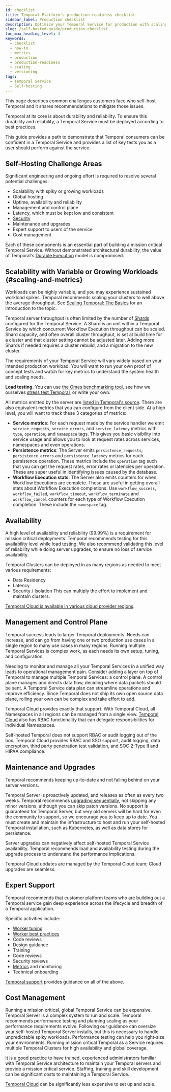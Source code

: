 ```yaml
---
id: checklist
title: Temporal Platform's production readiness checklist
sidebar_label: Production checklist
description: Optimize your Temporal Service for production with scaling, metrics, load testing, and effective workflow versioning techniques. Ensure robust performance and future-proof your workflows.
slug: /self-hosted-guide/production-checklist
toc_max_heading_level: 4
keywords:
  - checklist
  - how-to
  - metrics
  - production
  - production-readiness
  - scaling
  - versioning
tags:
  - Temporal Service
  - Self-hosting
---
```


This page describes common challenges customers face who self-host Temporal and it shares recommendations to mitigate those issues.

Temporal at its core is about durability and reliability.
To ensure this durability and reliability, a Temporal Service must be deployed according to best practices.

This guide provides a path to demonstrate that Temporal consumers can be confident in a Temporal Service and provides a list of key tests you as a user should perform against the service.

## Self-Hosting Challenge Areas

Significant engineering and ongoing effort is required to resolve several potential challenges:

- Scalability with spiky or growing workloads
- Global hosting
- Uptime, availability and reliability
- Management and control plane
- Latency, which must be kept low and consistent
- [Security](/self-hosted-guide/security)
- Maintenance and upgrades
- Expert support to users of the service
- Cost management

Each of these components is an essential part of building a mission critical Temporal Service.
Without demonstrated architectural durability, the value of Temporal's [Durable Execution](https://temporal.io/how-it-works) model is compromised.

## Scalability with Variable or Growing Workloads {#scaling-and-metrics}

Workloads can be highly variable, and you may experience sustained workload spikes.
Temporal recommends scaling your clusters to well above the average throughput.
See [Scaling Temporal: The Basics](https://temporal.io/blog/scaling-temporal-the-basics) for an introduction to the topic.

Temporal server throughput is often limited by the number of [Shards](/clusters#history-shard) configured for the Temporal Service.
A Shard is an unit within a Temporal Service by which concurrent Workflow Execution throughput can be scaled.
Shard capacity, and often overall cluster throughput, is set at build time for a cluster and that cluster setting cannot be adjusted later.
Adding more Shards if needed requires a cluster rebuild, and a migration to the new cluster.

The requirements of your Temporal Service will vary widely based on your intended production workload.
You will want to run your own proof of concept tests and watch for key metrics to understand the system health and scaling needs.

**Load testing.** You can use [the Omes benchmarking tool](https://github.com/temporalio/omes/), see how we ourselves [stress test Temporal](https://temporal.io/blog/temporal-deep-dive-stress-testing/), or write your own.

All metrics emitted by the server are [listed in Temporal's source](https://github.com/temporalio/temporal/blob/main/common/metrics/defs.go).
There are also equivalent metrics that you can configure from the client side.
At a high level, you will want to track these 3 categories of metrics:

- **Service metrics**: For each request made by the service handler we emit `service_requests`, `service_errors`, and `service_latency` metrics with `type`, `operation`, and `namespace` tags.
  This gives you basic visibility into service usage and allows you to look at request rates across services, namespaces and even operations.
- **Persistence metrics**: The Server emits `persistence_requests`, `persistence_errors` and `persistence_latency` metrics for each persistence operation.
  These metrics include the `operation` tag such that you can get the request rates, error rates or latencies per operation.
  These are super useful in identifying issues caused by the database.
- **Workflow Execution stats**: The Server also emits counters for when Workflow Executions are complete.
  These are useful in getting overall stats about Workflow Execution completions.
  Use `workflow_success`, `workflow_failed`, `workflow_timeout`, `workflow_terminate` and `workflow_cancel` counters for each type of Workflow Execution completion.
  These include the `namespace` tag.

## Availability

A high level of availability and reliability (99.99%) is a requirement for mission critical deployments.
Temporal recommends testing for this availability level while load testing.
We also recommend validating this level of reliability while doing server upgrades, to ensure no loss of service availability.

Temporal Clusters can be deployed in as many regions as needed to meet various requirements:

- Data Residency
- Latency
- Security / Isolation
  This can multiply the effort to implement and maintain clusters.

[Temporal Cloud is available in various cloud provider regions](/cloud/service-availability).

## Management and Control Plane

Temporal success leads to larger Temporal deployments.
Needs can increase, and can go from having one or two production use cases in a single region to many use cases in many regions.
Running multiple Temporal Services is complex work, as each needs its own setup, tuning, and configuration.

Needing to monitor and manage all your Temporal Services in a unified way leads to operational management pain.
Consider adding a layer on top of Temporal to manage multiple Temporal Services: a control plane.
A control plane manages and directs data flow, deciding where data packets should be sent.
A Temporal Service data plan can streamline operations and improve efficiency.
Since Temporal does not ship its own open source data plane, rolling your own can be complex and take effort to add.

Temporal Cloud provides exactly that support.
With Temporal Cloud, all Namespaces in all regions can be managed from a single view.
[Temporal Cloud](https://temporal.io/cloud) also has RBAC functionality that can delegate responsibilities for individual Namespaces.

Self-hosted Temporal does not support RBAC or audit logging out of the box.
Temporal Cloud provides RBAC and SSO support, audit logging, data encryption, third party penetration test validation, and SOC 2-Type II and HIPAA compliance.

## Maintenance and Upgrades

Temporal recommends keeping up-to-date and not falling behind on your server versions.

Temporal Server is proactively updated, and releases as often as every two weeks.
Temporal recommends [upgrading sequentially](/self-hosted-guide/upgrade-server), not skipping any minor versions, although you can skip patch versions.
No support is guaranteed for Temporal Server, but very old servers will be hard for even the community to support, so we encourage you to keep up to date.
You must create and maintain the infrastructure to host and run your self-hosted Temporal installation, such as Kubernetes, as well as data stores for persistence.

Server upgrades can negatively affect self-hosted Temporal Service availability.
Temporal recommends load and availability testing during the upgrade process to understand the performance implications.

Temporal Cloud updates are managed by the Temporal Cloud team; Cloud upgrades are seamless.

## Expert Support

Temporal recommends that customer platform teams who are building out a Temporal service gain deep experience across the lifecycle and breadth of a Temporal application.

Specific activities include:

- [Worker tuning](/develop/worker-performance)
- [Worker best practices](/workers)
- Code reviews
- Design guidance
- Training
- Code reviews
- Security reviews
- [Metrics](/references/sdk-metrics) and monitoring
- Technical onboarding

[Temporal support](/cloud/support) provides guidance on all of the above.

## Cost Management

Running a mission critical, global Temporal Service can be expensive.
Temporal Server is a complex system to run and scale.
Temporal recommends performance testing and planning scaling as your performance requirements evolve.
Following our guidance can oversize your self-hosted Temporal Server installs, but this is necessary to handle unpredictable spiky workloads.
Performance testing can help you right-size your environments.
Running mission critical Temporal as a Service requires multiple Temporal Clusters for high availability and global coverage.

It is a good practice to have trained, experienced administrators familiar with Temporal Service architecture to maintain your Temporal servers and provide a mission critical service.
Staffing, training and skill development can be significant costs to maintaining a Temporal Service.

[Temporal Cloud](https://temporal.io/cloud) can be significantly less expensive to set up and scale.
